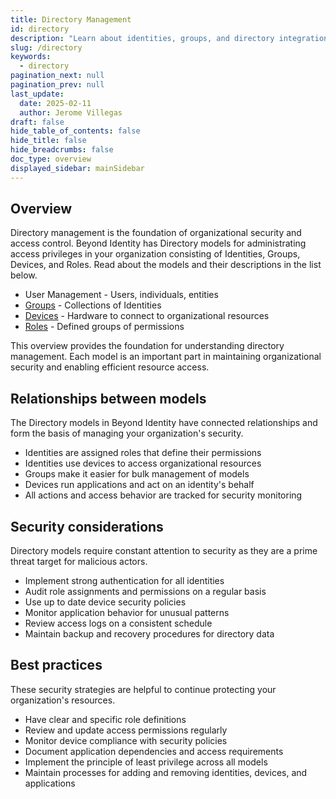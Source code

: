 ```yaml
---
title: Directory Management
id: directory
description: "Learn about identities, groups, and directory integrations."
slug: /directory
keywords:
  - directory
pagination_next: null
pagination_prev: null
last_update:
  date: 2025-02-11
  author: Jerome Villegas
draft: false
hide_table_of_contents: false
hide_title: false
hide_breadcrumbs: false
doc_type: overview
displayed_sidebar: mainSidebar
---
```


## Overview

Directory management is the foundation of organizational security and access control. Beyond Identity has Directory models for administrating access privileges in your organization consisting of Identities, Groups, Devices, and Roles. Read about the models and their descriptions in the list below.

- User Management - Users, individuals, entities
- [Groups](/docs/directory/groups) - Collections of Identities
- [Devices](/docs/directory/devices) - Hardware to connect to organizational resources
- [Roles](/docs/directory/roles) - Defined groups of permissions

This overview provides the foundation for understanding directory management. Each model is an important part in maintaining organizational security and enabling efficient resource access.

## Relationships between models

The Directory models in Beyond Identity have connected relationships and form the basis of managing your organization's security. 

- Identities are assigned roles that define their permissions
- Identities use devices to access organizational resources
- Groups make it easier for bulk management of models
- Devices run applications and act on an identity's behalf
- All actions and access behavior are tracked for security monitoring

## Security considerations

Directory models require constant attention to security as they are a prime threat target for malicious actors.

- Implement strong authentication for all identities
- Audit role assignments and permissions on a regular basis
- Use up to date device security policies
- Monitor application behavior for unusual patterns
- Review access logs on a consistent schedule
- Maintain backup and recovery procedures for directory data

## Best practices

These security strategies are helpful to continue protecting your organization's resources.

- Have clear and specific role definitions
- Review and update access permissions regularly
- Monitor device compliance with security policies
- Document application dependencies and access requirements
- Implement the principle of least privilege across all models
- Maintain processes for adding and removing identities, devices, and applications
